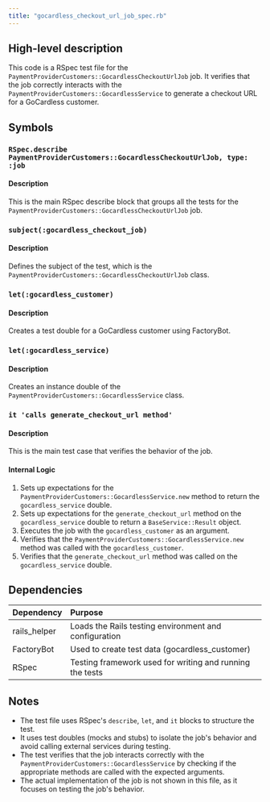 ```yaml
---
title: "gocardless_checkout_url_job_spec.rb"
---
```


## High-level description
This code is a RSpec test file for the `PaymentProviderCustomers::GocardlessCheckoutUrlJob` job. It verifies that the job correctly interacts with the `PaymentProviderCustomers::GocardlessService` to generate a checkout URL for a GoCardless customer.

## Symbols

### `RSpec.describe PaymentProviderCustomers::GocardlessCheckoutUrlJob, type: :job`
#### Description
This is the main RSpec describe block that groups all the tests for the `PaymentProviderCustomers::GocardlessCheckoutUrlJob` job.

### `subject(:gocardless_checkout_job)`
#### Description
Defines the subject of the test, which is the `PaymentProviderCustomers::GocardlessCheckoutUrlJob` class.

### `let(:gocardless_customer)`
#### Description
Creates a test double for a GoCardless customer using FactoryBot.

### `let(:gocardless_service)`
#### Description
Creates an instance double of the `PaymentProviderCustomers::GocardlessService` class.

### `it 'calls generate_checkout_url method'`
#### Description
This is the main test case that verifies the behavior of the job.

#### Internal Logic
1. Sets up expectations for the `PaymentProviderCustomers::GocardlessService.new` method to return the `gocardless_service` double.
2. Sets up expectations for the `generate_checkout_url` method on the `gocardless_service` double to return a `BaseService::Result` object.
3. Executes the job with the `gocardless_customer` as an argument.
4. Verifies that the `PaymentProviderCustomers::GocardlessService.new` method was called with the `gocardless_customer`.
5. Verifies that the `generate_checkout_url` method was called on the `gocardless_service` double.

## Dependencies
| Dependency | Purpose |
|:-----------|:--------|
| rails_helper | Loads the Rails testing environment and configuration |
| FactoryBot | Used to create test data (gocardless_customer) |
| RSpec | Testing framework used for writing and running the tests |

## Notes
- The test file uses RSpec's `describe`, `let`, and `it` blocks to structure the test.
- It uses test doubles (mocks and stubs) to isolate the job's behavior and avoid calling external services during testing.
- The test verifies that the job interacts correctly with the `PaymentProviderCustomers::GocardlessService` by checking if the appropriate methods are called with the expected arguments.
- The actual implementation of the job is not shown in this file, as it focuses on testing the job's behavior.